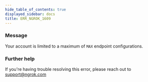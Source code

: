 ```yaml
---
hide_table_of_contents: true
displayed_sidebar: docs
title: ERR_NGROK_1609
---
```


### Message

Your account is limited to a maximum of `MAX` endpoint configurations.

<ErrorDetails />

### Further help

If you're having trouble resolving this error, please reach out to [support@ngrok.com](mailto:support@ngrok.com?subject=Help%20with%20ERR_NGROK_1609)
